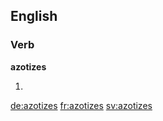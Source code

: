 
==English==

===Verb===
'''azotizes'''

# {{third-person singular of|azotize}}

[[de:azotizes]]
[[fr:azotizes]]
[[sv:azotizes]]